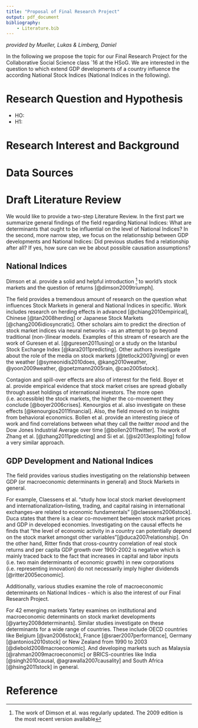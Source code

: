 ```yaml
---
title: "Proposal of Final Research Project"
output: pdf_document
bibliography:
    - Literature.bib
---
```

*provided by Mueller, Lukas & Limberg, Daniel*

In the following we propose the topic for our Final Research Project for the Collaborative Social Science class `16 at the HSoG. We are interested in the question to which extend GDP developments of a country influence the according National Stock Indices (National Indices in the following).

# Research Question and Hypothesis

+ HO:
+ H1: 

# Research Interest and Background

# Data Sources

# Draft Literature Review

We would like to provide a two-step Literature Review. In the first part we summarize general findings of the field regarding National Indices: What are determinants that ought to be influential on the level of National Indices?
In the second, more narrow step, we focus on the relationsship between GDP developments and National Indices: Did previous studies find a relationship after all? If yes, how sure can we be about possible causation assumptions?

## National Indices

Dimson et al. provide a solid and helpful introduction ^[The work of Dimson et al. was regularly updated. The 2009 edition is the most recent version available] to world's stock markets and the question of returns [@dimson2009triumph].

The field provides a tremendous amount of research on the question what influences Stock Markets in general and National Indices in specific.
Work includes research on herding effects in advanced [@chiang2010empirical], Chinese [@tan2008herding] or Japanese Stock Markets [@chang2006idiosyncratic]. Other scholars aim to predict the direction of stock market indices via neural networks - as an attempt to go beyond traditional (non-)linear models. Examples of this stream of research are the work of Guresen et al. [@guresen2011using] or a study on the Istanbul Stock Exchange Index [@kara2011predicting]. Other authors investigate about the role of the media on stock markets [@tetlock2007giving] or even the weather [@symeonidis2010does, @kang2010weather, @yoon2009weather, @goetzmann2005rain, @cao2005stock].

Contagion and spill-over effects are also of interest for the field. Boyer et al. provide empirical evidence that stock market crises are spread globally through asset holdings of international investors. The more open (i.e. accessible) the stock markets, the higher the co-movement they conclude [@boyer2006crises]. Kenourgios et al. also investigate on these effects [@kenourgios2011financial]. Also, the field moved on to insights from behavioral economics. Bollen et al. provide an interesting piece of work and find correlations between what they call the *twitter mood* and the Dow Jones Industrial Average over time [@bollen2011twitter]. The work of Zhang et al. [@zhang2011predicting] and Si et al. [@si2013exploiting] follow a very similar approach.

## GDP Development and National Indices

The field provides various studies investigating on the relationship between GDP (or macroeconomic determinants in general) and Stock Markets in general.

For example, Claessens et al. "study how local stock market development and internationalization–listing, trading, and capital raising in international exchanges–are related to economic fundamentals" [@claessens2006stock]. Duca states that there is a clear co-movement between stock market prices and GDP in developed economies. Investigating on the causal effects he finds that "the level of economic activity in a country can potentially depend on the stock market amongst other variables"[@duca2007relationship]. On the other hand, Ritter finds that cross-country correlation of real stock returns and per capita GDP growth over 1900-2002 is negative which is mainly traced back to the fact that increases in capital and labor inputs (i.e. two main determinants of economic growth) in new corporations (i.e. representing innovation) do not necessarily imply higher dividends [@ritter2005economic].

Additionally, various studies examine the role of macroeconomic determinants on National Indices - which is also the interest of our Final Research Project.

For 42 emerging markets Yartey examines on institutional and macroeconomic determinants on stock market developments [@yartey2008determinants]. Similar studies investigate on these determinants for a wide range of countries. These include OECD countries like Belgium [@van2006stock], France [@sraer2007performance], Germany [@antonios2010stock] or New Zealand from 1990 to 2003 [@diebold2008macroeconomic]. And developing markets such as Malaysia [@rahman2009macroeconomic] or BRICS-countries like India [@singh2010causal, @agrawalla2007causality] and South Africa [@hsing2011stock] in general. 

# Reference